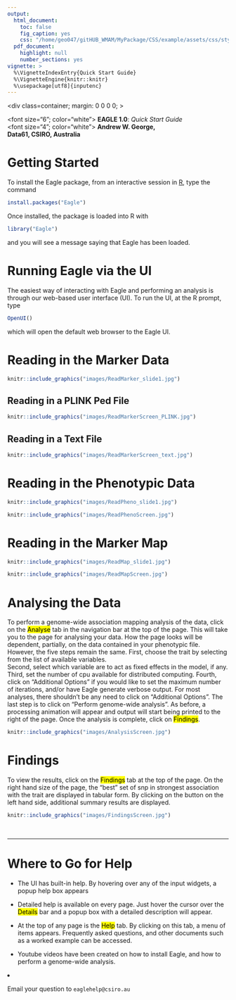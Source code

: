 ```yaml
---
output:
  html_document:
    toc: false
    fig_caption: yes
    css: "/home/geo047/gitHUB_WMAM/MyPackage/CSS/example/assets/css/styles.css"
  pdf_document:
    highlight: null
    number_sections: yes
vignette: >
  %\VignetteIndexEntry{Quick Start Guide}
  %\VignetteEngine{knitr::knitr}
  %\usepackage[utf8]{inputenc}
---
```

<head>
<meta charset=utf-8>
<meta http-equiv=X-UA-Compatible content="IE=edge">
<title>One-column fixed-width responsive layout</title>
<meta name=viewport content="width=device-width, initial-scale=1">
<meta name=Description lang=en content="ADD SITE DESCRIPTION">
<meta name=author content="ADD AUTHOR INFORMATION">
<meta name=robots content="index, follow">
</head>
<body>
<div class=container; margin: 0 0 0 0; >
<div class=header >
<font size="6"; color="white"> <b>EAGLE 1.0</b>: <i>Quick Start Guide</i> </font>
<br>
<font size="4"; color="white">  <b>  Andrew W. George, </b>  <br>
<b> Data61, CSIRO, Australia </b> </font>
</div>
<div class=content>
<div class=main>

<h1><b> Getting Started </b> </h1>
<p>


To install the Eagle package, from an interactive session in  [R](https://www.r-project.org/about.html),  type the command
```r
install.packages("Eagle")
```

Once installed, the package is loaded into R with  
```r
library("Eagle")
```

</p>

<p>
and you  will see a message saying that Eagle has been loaded. 
</p>

<h1> <b> Running Eagle via the UI </b> </h1>
<p>
The easiest way of interacting with Eagle and performing an analysis is through our web-based user interface (UI).  To run the UI, at the R prompt, type

```r
OpenUI()
```
</p>
<p>
which will open the default web browser to the Eagle UI. 
</p>


<h1><b> Reading in the Marker Data </b></h1>


```r
knitr::include_graphics("images/ReadMarker_slide1.jpg")
```


<h2>Reading in a PLINK Ped File</h2>

```r
knitr::include_graphics("images/ReadMarkerScreen_PLINK.jpg")
```


<h2>Reading in a Text File</h2>

```r
knitr::include_graphics("images/ReadMarkerScreen_text.jpg")
```


<h1><b> Reading in the Phenotypic Data </b></h1>

```r
knitr::include_graphics("images/ReadPheno_slide1.jpg")
```

```r
knitr::include_graphics("images/ReadPhenoScreen.jpg")
```

<h1><b> Reading in the Marker Map </b></h1>

```r
knitr::include_graphics("images/ReadMap_slide1.jpg")
```

```r
knitr::include_graphics("images/ReadMapScreen.jpg")
```




<h1><b> Analysing the Data </b></h1>
To perform a genome-wide association mapping analysis of the data, click on the <mark>Analyse</mark> tab 
in the navigation bar at the top of the page.  This will take you to the page for analysing your data. 
How the page looks will be dependent, partially, on the data contained in your phenotypic file. However, 
the five steps remain the same. First, choose the trait by selecting from the list of available  variables.  
Second, select which variable are to act as fixed effects in the model, if any. 
Third,  set the number of cpu available for distributed computing.  Fourth, 
click on "Additional Options" if you would like to set the maximum number of iterations, 
and/or have Eagle generate verbose output.  For most analyses, there shouldn't be any need to click on 
"Additional Options".  The last step is to click on "Perform genome-wide analysis". As before, a 
processing animation will appear and output will start being printed to the right of the page. Once the 
analysis is complete, click on <mark>Findings</mark>. 

 
```r
knitr::include_graphics("images/AnalysisScreen.jpg")
```


<h1><b> Findings </b></h1>
To view the results, click on the <mark>Findings</mark> tab at the top of the page. On the right hand size 
of the page, the "best" set of snp in strongest association with the trait are displayed in tabular form. 
By clicking on the  button on the left hand side, additional summary results are displayed. 


```r
knitr::include_graphics("images/FindingsScreen.jpg")
```

<br>
<hr>
<h1><b>Where to Go for Help</b></h1>
<ul>
<li><p>The UI has built-in help. By hovering over any of the input widgets, a popup help box appears</p>  </li>
<li><p> Detailed help is available on every page. Just hover the cursor over the <mark>Details</mark> bar and 
a popup box with a detailed description will appear.</p></li>
<li><p>At the top of any page is the <mark>Help</mark> tab. By clicking on this tab, a menu of items appears. 
Frequently asked questions, and other documents such as a worked example can be accessed.</p>  </li>
<li> <p>Youtube videos have been created on how to install Eagle, and how to perform a genome-wide analysis.
</p> </ul>
<li><p> Email your question to <code>eaglehelp@csiro.au</code> </p></li>
</p>



